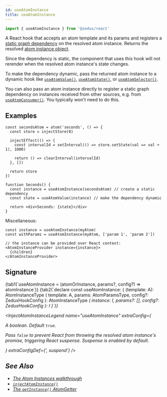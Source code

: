 ```yaml
---
id: useAtomInstance
title: useAtomInstance
---
```



```ts
import { useAtomInstance } from '@zedux/react'
```

A React hook that accepts an atom template and its params and registers a [static graph dependency](../glossary#static-graph-dependency) on the resolved atom instance. Returns the resolved [atom instance object](../classes/AtomInstance).

Since the dependency is static, the component that uses this hook will not rerender when the resolved atom instance's state changes.

To make the dependency dynamic, pass the returned atom instance to a dynamic hook like [`useAtomValue()`](useAtomValue), [`useAtomState()`](useAtomState), or [`useAtomSelector()`](useAtomSelector).

You can also pass an atom instance directly to register a static graph dependency on instances received from other sources, e.g. from [`useAtomConsumer()`](useAtomConsumer). You typically won't need to do this.

## Examples

```tsx live ecosystemId=useAtomInstance/example resultVar=Seconds
const secondsAtom = atom('seconds', () => {
  const store = injectStore(0)

  injectEffect(() => {
    const intervalId = setInterval(() => store.setState(val => val + 1), 1000)

    return () => clearInterval(intervalId)
  }, [])

  return store
})

function Seconds() {
  const instance = useAtomInstance(secondsAtom) // create a static dependency
  const state = useAtomValue(instance) // make the dependency dynamic

  return <div>Seconds: {state}</div>
}
```

Miscellaneous:

```tsx
const instance = useAtomInstance(myAtom)
const withParams = useAtomInstance(myAtom, ['param 1', 'param 2'])

// the instance can be provided over React context:
<AtomInstanceProvider instance={instance}>
  {children}
</AtomInstanceProvider>
```

## Signature

<Tabs>
  {tab1(`useAtomInstance = (atomOrInstance, params?, config?) => atomInstance`)}
  {tab2(`declare const useAtomInstance: {
  <A extends ParamlessTemplate>(template: A): AtomInstanceType<A>
  <A extends AnyAtomTemplate>(
    template: A,
    params: AtomParamsType<A>,
    config?: ZeduxHookConfig
  ): AtomInstanceType<A>
  <I extends AnyAtomInstance>(
    instance: I,
    params?: [],
    config?: ZeduxHookConfig
  ): I
}`)}
</Tabs>

<InjectAtomInstanceLegend
  name="useAtomInstance"
  extraConfig={
    <Item name="suspend">
      <p>
        A boolean. Default <code>true</code>.
      </p>
      <p>
        Pass <code>false</code> to prevent React from throwing the resolved atom
        instance's <Link to="../classes/AtomInstance#promise">promise</Link>,
        triggering React suspense. Suspense is enabled by default.
      </p>
    </Item>
  }
  extraConfigDef={', suspend'}
/>

## See Also

- [The Atom Instances walkthrough](../../walkthrough/atom-instances)
- [`injectAtomInstance()`](../injectors/injectAtomInstance)
- [The `getInstance()` AtomGetter](../types/AtomGetters#getinstance)
